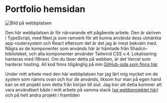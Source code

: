 # Portfolio hemsidan

![Bild på webbplatsen](/portfolio.png)

Den här webbplatsen är för närvarande ett pågående arbete. Den är skriven i
TypeScript, med Next.js som ramverk för att kunna använda dess utmärkta
app-routersystem och React eftersom det är det jag är mest bekväm med. Några av
de komponenter som används här är hämtade från Shadcn-biblioteket, och alla
komponenter använder Tailwind CSS v.4. Lokalisering hanteras med i18next. Om du
läser detta på webben, är det Vercel som hanterar hosting. All kod finns
tillgänglig på min
[GitHub-sida som finns här](https://github.com/georgelgeback/portfolio).

Under mitt arbete med den här webbplatsen har jag lärt mig mycket om de system
som nämns ovan och hur de används, liksom hur man på egen hand kan se ett
projekt som detta från början till slut. Jag tror att detta kommer att vara
användbart både i mitt arbete på samma stack
([se webbprojektet här](/projects/web)) och på helt andra projekt i framtiden
